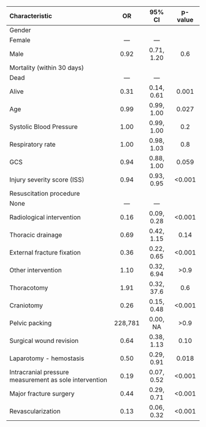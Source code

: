 <table>
 <thead>
  <tr>
   <th style="text-align:left;"> **Characteristic** </th>
   <th style="text-align:center;"> **OR** </th>
   <th style="text-align:center;"> **95% CI** </th>
   <th style="text-align:center;"> **p-value** </th>
  </tr>
 </thead>
<tbody>
  <tr>
   <td style="text-align:left;"> Gender </td>
   <td style="text-align:center;">  </td>
   <td style="text-align:center;">  </td>
   <td style="text-align:center;">  </td>
  </tr>
  <tr>
   <td style="text-align:left;"> Female </td>
   <td style="text-align:center;"> — </td>
   <td style="text-align:center;"> — </td>
   <td style="text-align:center;">  </td>
  </tr>
  <tr>
   <td style="text-align:left;"> Male </td>
   <td style="text-align:center;"> 0.92 </td>
   <td style="text-align:center;"> 0.71, 1.20 </td>
   <td style="text-align:center;"> 0.6 </td>
  </tr>
  <tr>
   <td style="text-align:left;"> Mortality (within 30 days) </td>
   <td style="text-align:center;">  </td>
   <td style="text-align:center;">  </td>
   <td style="text-align:center;">  </td>
  </tr>
  <tr>
   <td style="text-align:left;"> Dead </td>
   <td style="text-align:center;"> — </td>
   <td style="text-align:center;"> — </td>
   <td style="text-align:center;">  </td>
  </tr>
  <tr>
   <td style="text-align:left;"> Alive </td>
   <td style="text-align:center;"> 0.31 </td>
   <td style="text-align:center;"> 0.14, 0.61 </td>
   <td style="text-align:center;"> 0.001 </td>
  </tr>
  <tr>
   <td style="text-align:left;"> Age </td>
   <td style="text-align:center;"> 0.99 </td>
   <td style="text-align:center;"> 0.99, 1.00 </td>
   <td style="text-align:center;"> 0.027 </td>
  </tr>
  <tr>
   <td style="text-align:left;"> Systolic Blood Pressure </td>
   <td style="text-align:center;"> 1.00 </td>
   <td style="text-align:center;"> 0.99, 1.00 </td>
   <td style="text-align:center;"> 0.2 </td>
  </tr>
  <tr>
   <td style="text-align:left;"> Respiratory rate </td>
   <td style="text-align:center;"> 1.00 </td>
   <td style="text-align:center;"> 0.98, 1.03 </td>
   <td style="text-align:center;"> 0.8 </td>
  </tr>
  <tr>
   <td style="text-align:left;"> GCS </td>
   <td style="text-align:center;"> 0.94 </td>
   <td style="text-align:center;"> 0.88, 1.00 </td>
   <td style="text-align:center;"> 0.059 </td>
  </tr>
  <tr>
   <td style="text-align:left;"> Injury severity score (ISS) </td>
   <td style="text-align:center;"> 0.94 </td>
   <td style="text-align:center;"> 0.93, 0.95 </td>
   <td style="text-align:center;"> &lt;0.001 </td>
  </tr>
  <tr>
   <td style="text-align:left;"> Resuscitation procedure </td>
   <td style="text-align:center;">  </td>
   <td style="text-align:center;">  </td>
   <td style="text-align:center;">  </td>
  </tr>
  <tr>
   <td style="text-align:left;"> None </td>
   <td style="text-align:center;"> — </td>
   <td style="text-align:center;"> — </td>
   <td style="text-align:center;">  </td>
  </tr>
  <tr>
   <td style="text-align:left;"> Radiological intervention </td>
   <td style="text-align:center;"> 0.16 </td>
   <td style="text-align:center;"> 0.09, 0.28 </td>
   <td style="text-align:center;"> &lt;0.001 </td>
  </tr>
  <tr>
   <td style="text-align:left;"> Thoracic drainage </td>
   <td style="text-align:center;"> 0.69 </td>
   <td style="text-align:center;"> 0.42, 1.15 </td>
   <td style="text-align:center;"> 0.14 </td>
  </tr>
  <tr>
   <td style="text-align:left;"> External fracture fixation </td>
   <td style="text-align:center;"> 0.36 </td>
   <td style="text-align:center;"> 0.22, 0.65 </td>
   <td style="text-align:center;"> &lt;0.001 </td>
  </tr>
  <tr>
   <td style="text-align:left;"> Other intervention </td>
   <td style="text-align:center;"> 1.10 </td>
   <td style="text-align:center;"> 0.32, 6.94 </td>
   <td style="text-align:center;"> &gt;0.9 </td>
  </tr>
  <tr>
   <td style="text-align:left;"> Thoracotomy </td>
   <td style="text-align:center;"> 1.91 </td>
   <td style="text-align:center;"> 0.32, 37.6 </td>
   <td style="text-align:center;"> 0.6 </td>
  </tr>
  <tr>
   <td style="text-align:left;"> Craniotomy </td>
   <td style="text-align:center;"> 0.26 </td>
   <td style="text-align:center;"> 0.15, 0.48 </td>
   <td style="text-align:center;"> &lt;0.001 </td>
  </tr>
  <tr>
   <td style="text-align:left;"> Pelvic packing </td>
   <td style="text-align:center;"> 228,781 </td>
   <td style="text-align:center;"> 0.00, NA </td>
   <td style="text-align:center;"> &gt;0.9 </td>
  </tr>
  <tr>
   <td style="text-align:left;"> Surgical wound revision </td>
   <td style="text-align:center;"> 0.64 </td>
   <td style="text-align:center;"> 0.38, 1.13 </td>
   <td style="text-align:center;"> 0.10 </td>
  </tr>
  <tr>
   <td style="text-align:left;"> Laparotomy - hemostasis </td>
   <td style="text-align:center;"> 0.50 </td>
   <td style="text-align:center;"> 0.29, 0.91 </td>
   <td style="text-align:center;"> 0.018 </td>
  </tr>
  <tr>
   <td style="text-align:left;"> Intracranial pressure measurement as sole intervention </td>
   <td style="text-align:center;"> 0.19 </td>
   <td style="text-align:center;"> 0.07, 0.52 </td>
   <td style="text-align:center;"> &lt;0.001 </td>
  </tr>
  <tr>
   <td style="text-align:left;"> Major fracture surgery </td>
   <td style="text-align:center;"> 0.44 </td>
   <td style="text-align:center;"> 0.29, 0.71 </td>
   <td style="text-align:center;"> &lt;0.001 </td>
  </tr>
  <tr>
   <td style="text-align:left;"> Revascularization </td>
   <td style="text-align:center;"> 0.13 </td>
   <td style="text-align:center;"> 0.06, 0.32 </td>
   <td style="text-align:center;"> &lt;0.001 </td>
  </tr>
</tbody>
</table>
